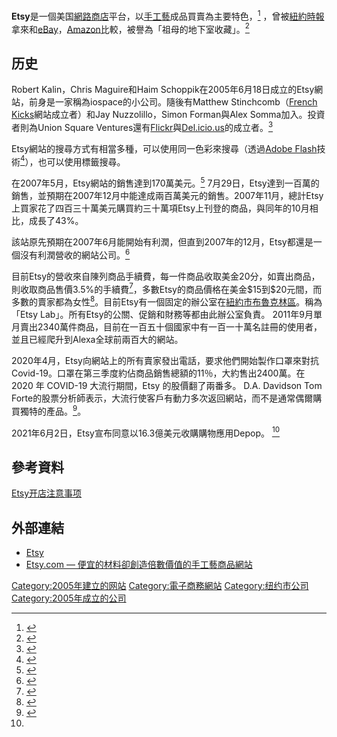 {{Infobox company
| name = Etsy, Inc.
| logo = Etsy_logo.svg
| screenshot =
| caption =
| industry = [[电子商务|电子商务]]
| owner =
| location = 美国纽约市[[布鲁克林|布鲁克林]]
| type = [[上市公司|上市公司]]
| traded_as = {{ubl|{{NASDAQ|ETSY}}|[[S&P_500|S&P 500]]成份股}}
| founders = Robert Kalin<br>Chris Maguire<br>Haim Schoppik<br>Jared Tarbell
| founded = {{start date and age|2005|6|18}}
| current_status =
| key_people =
| revenue = {{increase}} [[US$|US$]]17.25亿（2020年）<ref name=AnnualR2020>{{cite web |title=Etsy, Inc. 2020 Annual Report |url=https://s22.q4cdn.com/941741262/files/doc_financials/2020/ar/2020-Integrated-Annual-Report_final.pdf |website=Etsy |access-date=5 August 2021 |date=31 December 2020 |archive-date=2022-02-20 |archive-url=https://web.archive.org/web/20220220210411/https://s22.q4cdn.com/941741262/files/doc_financials/2020/ar/2020-Integrated-Annual-Report_final.pdf }}</ref>
| operating_income = {{increase}} US$4.24009亿（2020年）<ref name=AnnualR2020 />
| net_income = {{increase}} US$3.49246亿（2020年）<ref name=AnnualR2020 />
| assets = {{increase}} US$24.04亿（2020年）<ref name=AnnualR2020 />
| equity = {{increase}} US$7.42424亿（2020年）<ref name=AnnualR2020 />
| num_employees = 1,400（2021）<ref>{{Cite web |last1=Price |first1=Rob |title=Etsy is awash with illicit products it claims to ban, from ivory to dangerous weapons and mass-produced goods |work=[[Business_Insider|Business Insider]] |date=2021-04-30 |url=https://www.businessinsider.com/etsy-sells-ivory-weapons-poisonous-plants-mass-produced-products-2021-4 |language=en-US |access-date=2021-06-01 |archive-date=2022-04-26 |archive-url=https://web.archive.org/web/20220426042315/https://www.businessinsider.com/etsy-sells-ivory-weapons-poisonous-plants-mass-produced-products-2021-4 }}</ref>
| website = {{URL|etsy.com}}
}}

'''Etsy'''是一個美国[[網路商店|網路商店]]平台，以[[手工藝|手工藝]]成品買賣為主要特色，<ref name='NYT-Walker-2007-12-16'>{{cite news | first= Rob | last= Walker | coauthors=  | title= Handmade 2.0 | date= December 16, 2007 | publisher= New York Times | url= http://www.nytimes.com/2007/12/16/magazine/16Crafts-t.html?_r=2&oref=slogin&ref=magazine&pagewanted=all | work= New York Times Magazine | pages=  | accessdate= 2007-12-17 | archive-date= 2012-03-04 | archive-url= https://web.archive.org/web/20120304170038/http://www.nytimes.com/2007/12/16/magazine/16Crafts-t.html?_r=2&oref=slogin&ref=magazine&pagewanted=all | dead-url= no }}</ref> ，曾被[[紐約時報|紐約時報]]拿來和[[eBay|eBay]]，[[Amazon|Amazon]]比較，被譽為「祖母的地下室收藏」。<ref name='NYT-Slatalla-2007-1-18'>{{cite news |first= Michelle |last= Slatalla |title= Rooting Around Grandma’s Basement in Cyberspace |date= January 18, 2007 |publisher= New York Times |url= http://www.nytimes.com/2007/01/18/fashion/18Online.html?ex=157680000&en=8b334fa53f7dd9da&ei=5124&partner=permalink&exprod=permalink |accessdate= 2007-12-19 |archive-date= 2012-08-08 |archive-url= https://web.archive.org/web/20120808223807/http://www.nytimes.com/2007/01/18/fashion/18Online.html?ex=157680000&en=8b334fa53f7dd9da&ei=5124&partner=permalink&exprod=permalink |dead-url= no }}</ref>

== 历史 ==

Robert Kalin，Chris Maguire和Haim Schoppik在2005年6月18日成立的Etsy網站，前身是一家稱為iospace的小公司。隨後有Matthew Stinchcomb（[[French_Kicks|French Kicks]]網站成立者）和Jay Nuzzolillo，Simon Forman與Alex Somma加入。投資者則為Union Square Ventures還有[[Flickr|Flickr]]與[[Del.icio.us|Del.icio.us]]的成立者。<ref name='USV-2006-6-5'>{{cite web | author=Fred Wilson | title=Etsy | date=June 5, 2006 | url=http://www.unionsquareventures.com/2006/06/etsy_1.html | accessdate=2007-12-19 | deadurl=yes | archiveurl=http://arquivo.pt/wayback/20091005213249/http%3A//www.unionsquareventures.com/2006/06/etsy_1.html | archivedate=2009-10-05 }}</ref>

Etsy網站的搜尋方式有相當多種，可以使用同一色彩來搜尋（透過[[Adobe_Flash|Adobe Flash]]技術<ref name='Techrunch-Arrington-2005-11-8'>{{cite web | first = Michael | last = Arrington | title = Etsy - P2P Commerce with Tagging | publisher = Techcrunch | date = November 8, 2005 | url = http://www.techcrunch.com/2005/11/08/etsy-is-ebay-20/ | accessdate = 2007-12-19 | archive-date = 2008-01-01 | archive-url = https://web.archive.org/web/20080101131026/http://www.techcrunch.com/2005/11/08/etsy-is-ebay-20/ | dead-url = no }}</ref>），也可以使用標籤搜尋。

在2007年5月，Etsy網站的銷售達到170萬美元。<ref name='NYT-Ryzik-2007-6-24'>{{cite news | first= Melena | last= Ryzik | title= Where the Crafts Babes and D.I.Y. Dudes Are | date= June 24, 2007 | publisher= New York Times | url= http://www.nytimes.com/2007/06/24/fashion/24renegade.html?_r=2&oref=slogin&ref=style&pagewanted=all&oref=slogin | accessdate= 2007-12-19 | archive-date= 2012-05-06 | archive-url= https://web.archive.org/web/20120506005714/http://www.nytimes.com/2007/06/24/fashion/24renegade.html?_r=2&oref=slogin&ref=style&pagewanted=all&oref=slogin | dead-url= no }}</ref> 7月29日，Etsy達到一百萬的銷售，並預期在2007年12月中能達成兩百萬美元的銷售。2007年11月，總計Etsy上買家花了四百三十萬美元購買約三十萬項Etsy上刊登的商品，與同年的10月相比，成長了43%。

該站原先預期在2007年6月能開始有利潤，但直到2007年的12月，Etsy都還是一個沒有利潤營收的網站公司。<ref name='IHT-Walker-12-15-07'>{{cite news |1=  |author1= Rob Walker |title= Craft capitalism: Just do it yourself |date= December 15, 2007 |publisher= International Herald Tribune |url= http://www.iht.com/articles/2007/12/14/business/wbcraft.php |accessdate= 2007-12-19 |archive-date= 2009-03-26 |archive-url= https://web.archive.org/web/20090326004915/http://www.iht.com/articles/2007/12/14/business/wbcraft.php |dead-url= no }}</ref>

目前Etsy的營收來自陳列商品手續費，每一件商品收取美金20分，如賣出商品，則收取商品售價3.5%的手續費<ref name='AZcentral-Marion-2006-8-8'>{{cite news | first = Fred | last = Marion | title = Etsy may be the coolest, most feel-good way to shop | date= August 8, 2006 | publisher= Cox News Service | url = http://www.azcentral.com/home/crafty/articles/0808etsy0808.html | accessdate = 2007-12-19 }}</ref>，多數Etsy的商品價格在美金$15到$20元間，而多數的賣家都為女性<ref name='BusinessWeek-6-12-07'>{{cite news | first=Kerry | last=Miller | title=Etsy: A Site for Artisans Takes Off | date=June 12, 2007 | publisher=BusinessWeek | url=http://www.businessweek.com/smallbiz/content/jun2007/sb20070611_488723.htm | accessdate=2007-12-19 | archive-date=2007-12-11 | archive-url=https://web.archive.org/web/20071211153109/http://www.businessweek.com/smallbiz/content/jun2007/sb20070611_488723.htm | dead-url=no }}</ref>。目前Etsy有一個固定的辦公室在[[紐約市|紐約市]][[布魯克林區|布魯克林區]]。稱為「Etsy Lab」。所有Etsy的公關、促銷和財務等都由此辦公室負責。
2011年9月單月賣出2340萬件商品，目前在一百五十個國家中有一百一十萬名註冊的使用者，並且已經爬升到Alexa全球前兩百大的網站。

2020年4月，Etsy向網站上的所有賣家發出電話，要求他們開始製作口罩來對抗Covid-19。口罩在第三季度約佔商品銷售總額的11％，大約售出2400萬。在 2020 年 COVID-19 大流行期間，Etsy 的股價翻了兩番多。 D.A. Davidson Tom Forte的股票分析師表示，大流行使客戶有動力多次返回網站，而不是通常偶爾購買獨特的產品。<ref name="Etsyhistory">{{Cite web |url=https://www.mg21.com/etsy.html |title=复古创意电商：Etsy, Inc.(ETSY) |publisher=美股之家 |date=2021-06-09 |access-date=2021-06-10 |archive-date=2021-07-09 |archive-url=https://web.archive.org/web/20210709131430/https://www.mg21.com/etsy.html }}</ref>。

2021年6月2日，Etsy宣布同意以16.3億美元收購購物應用Depop。 <ref name="Etsyhistory"/>

== 參考資料 ==

<div class="references-small">
<references /></div>
[http://blog.sina.com.cn/s/blog_7669eca80101cc4k.html Etsy开店注意事项]{{Wayback|url=http://blog.sina.com.cn/s/blog_7669eca80101cc4k.html |date=20180314022408 }}

== 外部連結 ==

* [http://www.etsy.com Etsy]{{Wayback|url=http://www.etsy.com/ |date=20040412132935 }}
* [https://archive.is/20130424112543/http://maxlu.cc/2012/02/29/etsy-com-designer-handmade-website-creative/ Etsy.com — 便宜的材料卻創造倍數價值的手工藝商品網站]

[[Category:2005年建立的网站|Category:2005年建立的网站]]
[[Category:電子商務網站|Category:電子商務網站]]
[[Category:纽约市公司|Category:纽约市公司]]
[[Category:2005年成立的公司|Category:2005年成立的公司]]